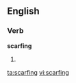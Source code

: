 ==English==

===Verb===
'''scarfing'''

# {{present participle of|[[scarf]]}}

[[ta:scarfing]]
[[vi:scarfing]]